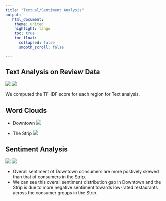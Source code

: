 ```yaml
---
title: "Textual/Sentiment Analysis"
output:
   html_document:
    theme: united
    highlight: tango
    toc: true
    toc_float:
      collapsed: false
      smooth_scroll: false

---
```


## Text Analysis on Review Data 

<img src="https://github.com/Columbia-University-QMSS/final-project-team-vegas/blob/master/plot/tfidf_strp.png?raw=true">
<img src="https://github.com/Columbia-University-QMSS/final-project-team-vegas/blob/master/plot/tfdif_dt.PNG?raw=true">

We computed the TF-IDF score for each region for Text analysis. 

## Word Clouds
- Downtown
<img src="https://github.com/Columbia-University-QMSS/final-project-team-vegas/blob/master/plot/Rplot-dt-wc.png?raw=true">

- The Strip 
<img src="https://github.com/Columbia-University-QMSS/final-project-team-vegas/blob/master/plot/Rplot01-strp-wc.png?raw=true">


## Sentiment Analysis 
<img src="https://github.com/Columbia-University-QMSS/final-project-team-vegas/blob/master/plot/sentiment_score.PNG?raw=true">
<img src="https://github.com/Columbia-University-QMSS/final-project-team-vegas/blob/master/plot/sentiment_rating.PNG?raw=true">

- Overall sentiment of Downtown consumers are more postively skewed than that of consumers in the Strip. 
- We can see this overall sentiment distribution gap in Downtown and the Strip is due to more negative sentiment towards low-rated restaurants across the consumer groups in the Strip. 